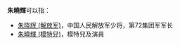 '''朱曉輝'''可以指：
* [[朱晓辉_(解放军)|朱晓辉 (解放军)]]，中国人民解放军少将，第72集团军军长
* [[朱曉輝_(模特兒)|朱曉輝 (模特兒)]]，模特兒及演員

{{disambig|cat=三字朱姓人名消歧義|xiao}}
